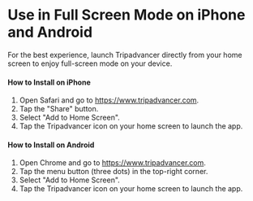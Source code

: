 # Use in Full Screen Mode on iPhone and Android

For the best experience, launch Tripadvancer directly from your home screen to enjoy full-screen mode on your device.

#### How to Install on iPhone

1. Open Safari and go to https://www.tripadvancer.com.
2. Tap the "Share" button.
3. Select "Add to Home Screen".
4. Tap the Tripadvancer icon on your home screen to launch the app.

#### How to Install on Android

1. Open Chrome and go to https://www.tripadvancer.com.
2. Tap the menu button (three dots) in the top-right corner.
3. Select "Add to Home Screen".
4. Tap the Tripadvancer icon on your home screen to launch the app.
